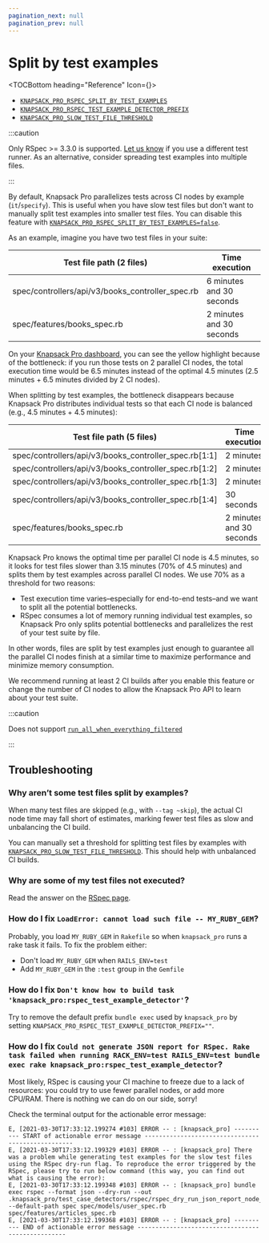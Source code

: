 ```yaml
---
pagination_next: null
pagination_prev: null
---
```


# Split by test examples


<TOCBottom heading="Reference" Icon={<IconExternalLink />}>

- [`KNAPSACK_PRO_RSPEC_SPLIT_BY_TEST_EXAMPLES`](reference.md#knapsack_pro_rspec_split_by_test_examples-rspec)
- [`KNAPSACK_PRO_RSPEC_TEST_EXAMPLE_DETECTOR_PREFIX`](reference.md#knapsack_pro_rspec_test_example_detector_prefix-rspec)
- [`KNAPSACK_PRO_SLOW_TEST_FILE_THRESHOLD`](reference.md#knapsack_pro_slow_test_file_threshold-internal)

</TOCBottom>

:::caution

Only RSpec >= 3.3.0 is supported. [Let us know](https://knapsackpro.com/contact) if you use a different test runner. As an alternative, consider spreading test examples into multiple files.

:::

By default, Knapsack Pro parallelizes tests across CI nodes by example (`it`/`specify`). This is useful when you have slow test files but don't want to manually split test examples into smaller test files. You can disable this feature with [`KNAPSACK_PRO_RSPEC_SPLIT_BY_TEST_EXAMPLES=false`](reference.md#knapsack_pro_rspec_split_by_test_examples-rspec).

As an example, imagine you have two test files in your suite:

<div style={{ overflowX: 'auto' }}>
  <table style={{ width: '100%', display: 'table' }}>
    <thead>
      <tr>
        <th style={{ whiteSpace: 'nowrap' }}>Test file path (2 files)</th>
        <th style={{ width: '250px', whiteSpace: 'nowrap' }}>Time execution</th>
      </tr>
    </thead>
    <tbody>
      <tr style={{ backgroundColor: '#fcf8e3' }}>
        <td style={{ whiteSpace: 'nowrap' }}>spec/controllers/api/v3/books_controller_spec.rb</td>
        <td style={{ width: '250px', whiteSpace: 'nowrap' }}>
          6 minutes and 30 seconds
        </td>
      </tr>
      <tr>
        <td style={{ whiteSpace: 'nowrap' }}>spec/features/books_spec.rb</td>
        <td style={{ width: '250px', whiteSpace: 'nowrap' }}>
          2 minutes and 30 seconds
        </td>
      </tr>
    </tbody>
  </table>
</div>

On your [Knapsack Pro dashboard](../overview/index.mdx#dashboard), you can see the yellow highlight because of the bottleneck: if you run those tests on 2 parallel CI nodes, the total execution time would be 6.5 minutes instead of the optimal 4.5 minutes (2.5 minutes + 6.5 minutes divided by 2 CI nodes).

When splitting by test examples, the bottleneck disappears because Knapsack Pro distributes individual tests so that each CI node is balanced (e.g., 4.5 minutes + 4.5 minutes):

<div style={{ overflowX: 'auto' }}>
  <table style={{ width: '100%', display: 'table' }}>
    <thead>
      <tr>
        <th style={{ whiteSpace: 'nowrap' }}>Test file path (5 files)</th>
        <th style={{ whiteSpace: 'nowrap' }}>Time execution</th>
      </tr>
    </thead>
    <tbody>
      <tr>
        <td style={{ whiteSpace: 'nowrap' }}>spec/controllers/api/v3/books_controller_spec.rb[1:1]</td>
        <td style={{ width: '250px', whiteSpace: 'nowrap' }}>
          2 minutes
        </td>
      </tr>
      <tr>
        <td style={{ whiteSpace: 'nowrap' }}>spec/controllers/api/v3/books_controller_spec.rb[1:2]</td>
        <td style={{ width: '250px', whiteSpace: 'nowrap' }}>
          2 minutes
        </td>
      </tr>
      <tr>
        <td style={{ whiteSpace: 'nowrap' }}>spec/controllers/api/v3/books_controller_spec.rb[1:3]</td>
        <td style={{ width: '250px', whiteSpace: 'nowrap' }}>
          2 minutes
        </td>
      </tr>
      <tr>
        <td style={{ whiteSpace: 'nowrap' }}>spec/controllers/api/v3/books_controller_spec.rb[1:4]</td>
        <td style={{ width: '250px', whiteSpace: 'nowrap' }}>
          30 seconds
        </td>
      </tr>
      <tr>
        <td style={{ whiteSpace: 'nowrap' }}>spec/features/books_spec.rb</td>
        <td style={{ width: '250px', whiteSpace: 'nowrap' }}>
          2 minutes and 30 seconds
        </td>
      </tr>
    </tbody>
  </table>
</div>

Knapsack Pro knows the optimal time per parallel CI node is 4.5 minutes, so it looks for test files slower than 3.15 minutes (70% of 4.5 minutes) and splits them by test examples across parallel CI nodes. We use 70% as a threshold for two reasons:

- Test execution time varies–especially for end-to-end tests–and we want to split all the potential bottlenecks.
- RSpec consumes a lot of memory running individual test examples, so Knapsack Pro only splits potential bottlenecks and parallelizes the rest of your test suite by file.

In other words, files are split by test examples just enough to guarantee all the parallel CI nodes finish at a similar time to maximize performance and minimize memory consumption.

We recommend running at least 2 CI builds after you enable this feature or change the number of CI nodes to allow the Knapsack Pro API to learn about your test suite.

:::caution

Does not support [`run_all_when_everything_filtered`](rspec.mdx#some-of-my-test-files-are-not-executed)

:::

## Troubleshooting

### Why aren’t some test files split by examples?

When many test files are skipped (e.g., with `--tag ~skip`), the actual CI node time may fall short of estimates, marking fewer test files as slow and unbalancing the CI build.

You can manually set a threshold for splitting test files by examples with [`KNAPSACK_PRO_SLOW_TEST_FILE_THRESHOLD`](reference.md#knapsack_pro_slow_test_file_threshold-internal). This should help with unbalanced CI builds.

### Why are some of my test files not executed?

Read the answer on the [RSpec page](rspec.mdx#some-of-my-test-files-are-not-executed).

### How do I fix `LoadError: cannot load such file -- MY_RUBY_GEM`?

Probably, you load `MY_RUBY_GEM` in `Rakefile` so when `knapsack_pro` runs a rake task it fails. To fix the problem either:

- Don't load `MY_RUBY_GEM` when `RAILS_ENV=test`
- Add `MY_RUBY_GEM` in the `:test` group in the `Gemfile`

### How do I fix `Don't know how to build task 'knapsack_pro:rspec_test_example_detector'`?

Try to remove the default prefix `bundle exec` used by `knapsack_pro` by setting `KNAPSACK_PRO_RSPEC_TEST_EXAMPLE_DETECTOR_PREFIX=""`.

### How do I fix `Could not generate JSON report for RSpec. Rake task failed when running RACK_ENV=test RAILS_ENV=test bundle exec rake knapsack_pro:rspec_test_example_detector`?

Most likely, RSpec is causing your CI machine to freeze due to a lack of resources: you could try to use fewer parallel nodes, or add more CPU/RAM. There is nothing we can do on our side, sorry!

Check the terminal output for the actionable error message:

```
E, [2021-03-30T17:33:12.199274 #103] ERROR -- : [knapsack_pro] ---------- START of actionable error message --------------------------------------------------
E, [2021-03-30T17:33:12.199329 #103] ERROR -- : [knapsack_pro] There was a problem while generating test examples for the slow test files using the RSpec dry-run flag. To reproduce the error triggered by the RSpec, please try to run below command (this way, you can find out what is causing the error):
E, [2021-03-30T17:33:12.199348 #103] ERROR -- : [knapsack_pro] bundle exec rspec --format json --dry-run --out .knapsack_pro/test_case_detectors/rspec/rspec_dry_run_json_report_node_0.json --default-path spec spec/models/user_spec.rb spec/features/articles_spec.rb
E, [2021-03-30T17:33:12.199368 #103] ERROR -- : [knapsack_pro] ---------- END of actionable error message --------------------------------------------------
```
